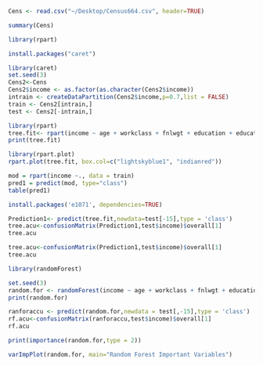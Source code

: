 ```r
Cens <- read.csv("~/Desktop/Census664.csv", header=TRUE)
```
```r
summary(Cens)
```

```r
library(rpart)
```


```r
install.packages("caret")
```

```r
library(caret)
set.seed(3)
Cens2<-Cens
Cens2$income <- as.factor(as.character(Cens2$income))
intrain <- createDataPartition(Cens2$income,p=0.7,list = FALSE)
train <- Cens2[intrain,]
test <- Cens2[-intrain,]
```


```r
library(rpart)
tree.fit<- rpart(income ~ age + workclass + fnlwgt + education + education.num + marital.status + occupation + relationship + race + sex + capital.gain + capital.loss + hours.per.week, data=train,method = 'class')
print(tree.fit)
```

```r
library(rpart.plot)
rpart.plot(tree.fit, box.col=c("lightskyblue1", "indianred"))
```
```r
mod = rpart(income ~., data = train)
pred1 = predict(mod, type="class")
table(pred1)
```


```r
install.packages('e1071', dependencies=TRUE)
```

```r
Prediction1<- predict(tree.fit,newdata=test[-15],type = 'class')
tree.acu<-confusionMatrix(Prediction1,test$income)$overall[1]
tree.acu
```
```r
tree.acu<-confusionMatrix(Prediction1,test$income)$overall[1]
tree.acu
```

```r
library(randomForest)
```
```r
set.seed(3)
random.for <- randomForest(income ~ age + workclass + fnlwgt + education + education.num + marital.status + occupation + relationship + race + sex + capital.gain + capital.loss + hours.per.week,data = train)
print(random.for)
```
```r
ranforaccu <- predict(random.for,newdata = test[,-15],type = 'class')
rf.acu<-confusionMatrix(ranforaccu,test$income)$overall[1]
rf.acu
```

```r
print(importance(random.for,type = 2)) 
```

```r
varImpPlot(random.for, main="Random Forest Important Variables")
```

